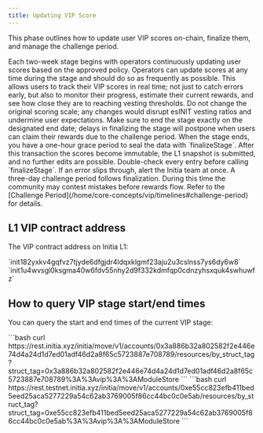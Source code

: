 ```yaml
---
title: Updating VIP Score
---
```


This phase outlines how to update user VIP scores on-chain, finalize them, and manage the challenge period.

<Steps>
  <Step title="Record VIP scores on-chain">
    Each two-week stage begins with operators continuously updating user scores based on the approved policy.
    Operators can update scores at any time during the stage and should do so as frequently as possible. 
    This allows users to track their VIP scores in real time; not just to catch errors early, but also to monitor their progress, estimate their current rewards, and see how close they are to reaching vesting thresholds.
    Do not change the original scoring scale; any changes would disrupt esINIT vesting ratios and undermine user expectations.
    Make sure to end the stage exactly on the designated end date; delays in finalizing the stage will postpone when users can claim their rewards due to the challenge period.
  </Step>
  <Step title="Finalize scores">
    When the stage ends, you have a one-hour grace period to seal the data with `finalizeStage`.  
    After this transaction the scores become immutable, the L1 snapshot is submitted, and no further edits are possible.  
    <Warning>
    Double-check every entry before calling `finalizeStage`.  
    If an error slips through, alert the Initia team at once.
    </Warning>
  </Step>
  <Step title="Challenge period">
    A three-day challenge period follows finalization.  
    During this time the community may contest mistakes before rewards flow.
    Refer to the [Challenge Period](/home/core-concepts/vip/timelines#challenge-period) for details. 
  </Step>
</Steps>


## L1 VIP contract address

The VIP contract address on Initia L1:

<Tabs>
  <Tab title="Mainnet">
    `init182yxkv4gqfvz7tjyde6dfgjdr4ldqxklgmf23aju2u3cslnss7ys6dy6w8`
  </Tab>
  <Tab title="Testnet">
    `init1u4wvsgl0ksgma40w6fdv55nhy2d9f332kdmfqp0cdnzyhsxquk4swhuwfz`
  </Tab>
</Tabs>

## How to query VIP stage start/end times

You can query the start and end times of the current VIP stage: 

<Tabs>
  <Tab title="Mainnet">
    ```bash
    curl https://rest.initia.xyz/initia/move/v1/accounts/0x3a886b32a802582f2e446e74d4a24d1d7ed01adf46d2a8f65c5723887e708789/resources/by_struct_tag?struct_tag=0x3a886b32a802582f2e446e74d4a24d1d7ed01adf46d2a8f65c5723887e708789%3A%3Avip%3A%3AModuleStore
    ```
  </Tab>
  <Tab title="Testnet">
    ```bash
    curl https://rest.testnet.initia.xyz/initia/move/v1/accounts/0xe55cc823efb411bed5eed25aca5277229a54c62ab3769005f86cc44bc0c0e5ab/resources/by_struct_tag?struct_tag=0xe55cc823efb411bed5eed25aca5277229a54c62ab3769005f86cc44bc0c0e5ab%3A%3Avip%3A%3AModuleStore
    ```
  </Tab>
</Tabs>
